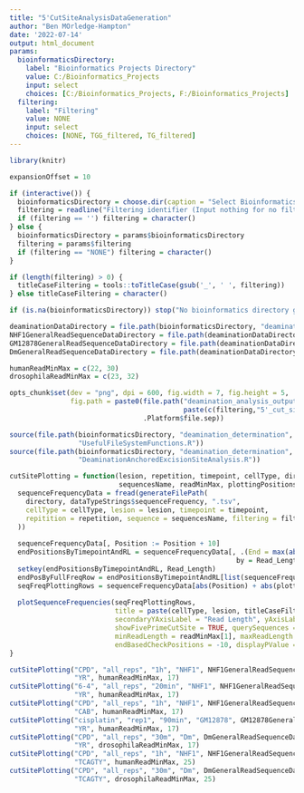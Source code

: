 ```yaml
---
title: "5'CutSiteAnalysisDataGeneration"
author: "Ben MOrledge-Hampton"
date: '2022-07-14'
output: html_document
params:
  bioinformaticsDirectory:
    label: "Bioinformatics Projects Directory"
    value: C:/Bioinformatics_Projects
    input: select
    choices: [C:/Bioinformatics_Projects, F:/Bioinformatics_Projects]
  filtering:
    label: "Filtering"
    value: NONE
    input: select
    choices: [NONE, TGG_filtered, TG_filtered]
---
```



```r
library(knitr)

expansionOffset = 10

if (interactive()) {
  bioinformaticsDirectory = choose.dir(caption = "Select Bioinformatics_Projects Directory")
  filtering = readline("Filtering identifier (Input nothing for no filtering):")
  if (filtering == '') filtering = character()
} else {
  bioinformaticsDirectory = params$bioinformaticsDirectory
  filtering = params$filtering
  if (filtering == "NONE") filtering = character()
}

if (length(filtering) > 0) {
  titleCaseFiltering = tools::toTitleCase(gsub('_', ' ', filtering))
} else titleCaseFiltering = character()

if (is.na(bioinformaticsDirectory)) stop("No bioinformatics directory given.")

deaminationDataDirectory = file.path(bioinformaticsDirectory, "deamination_determination", "data")
NHF1GeneralReadSequenceDataDirectory = file.path(deaminationDataDirectory, "NHF1", "general_read_sequences")
GM12878GeneralReadSequenceDataDirectory = file.path(deaminationDataDirectory, "GM12878", "general_read_sequences")
DmGeneralReadSequenceDataDirectory = file.path(deaminationDataDirectory, "Dm", "general_read_sequences")

humanReadMinMax = c(22, 30)
drosophilaReadMinMax = c(23, 32)

opts_chunk$set(dev = "png", dpi = 600, fig.width = 7, fig.height = 5, 
               fig.path = paste0(file.path("deamination_analysis_output",
                                           paste(c(filtering,"5'_cut_site_analysis"), collapse = '_')),
                                 .Platform$file.sep))
```


```r
source(file.path(bioinformaticsDirectory, "deamination_determination", 'R',
                 "UsefulFileSystemFunctions.R"))
source(file.path(bioinformaticsDirectory, "deamination_determination", 'R',
                 "DeaminationAnchoredExcisionSiteAnalysis.R"))
```


```r
cutSitePlotting = function(lesion, repetition, timepoint, cellType, directory,
                           sequencesName, readMinMax, plottingPositionsFromEnd) {
  sequenceFrequencyData = fread(generateFilePath(
    directory, dataTypeStrings$sequenceFrequency, ".tsv",
    cellType = cellType, lesion = lesion, timepoint = timepoint,
    repitition = repetition, sequence = sequencesName, filtering = filtering
  ))
  
  sequenceFrequencyData[, Position := Position + 10]
  endPositionsByTimepointAndRL = sequenceFrequencyData[, .(End = max(abs(Position))),
                                                        by = Read_Length]
  setkey(endPositionsByTimepointAndRL, Read_Length)
  endPosByFullFreqRow = endPositionsByTimepointAndRL[list(sequenceFrequencyData$Read_Length)]$End
  seqFreqPlottingRows = sequenceFrequencyData[abs(Position) + abs(plottingPositionsFromEnd) > endPosByFullFreqRow]
  
  plotSequenceFrequencies(seqFreqPlottingRows,
                          title = paste(cellType, lesion, titleCaseFiltering, timepoint),
                          secondaryYAxisLabel = "Read Length", yAxisLabel = paste(sequencesName,"Frequency"),
                          showFivePrimeCutSite = TRUE, querySequences = c("CG","CA","TG","TA"), expansionOffset = 10,
                          minReadLength = readMinMax[1], maxReadLength = readMinMax[2], endBasedBackgroundNum = 8,
                          endBasedCheckPositions = -10, displayPValue = TRUE, xAxisLabel = "3' Relative Position")
}
```


```r
cutSitePlotting("CPD", "all_reps", "1h", "NHF1", NHF1GeneralReadSequenceDataDirectory,
                "YR", humanReadMinMax, 17)
cutSitePlotting("6-4", "all_reps", "20min", "NHF1", NHF1GeneralReadSequenceDataDirectory,
                "YR", humanReadMinMax, 17)
cutSitePlotting("CPD", "all_reps", "1h", "NHF1", NHF1GeneralReadSequenceDataDirectory,
                "CAB", humanReadMinMax, 17)
cutSitePlotting("cisplatin", "rep1", "90min", "GM12878", GM12878GeneralReadSequenceDataDirectory,
                "YR", humanReadMinMax, 17)
cutSitePlotting("CPD", "all_reps", "30m", "Dm", DmGeneralReadSequenceDataDirectory,
                "YR", drosophilaReadMinMax, 17)
cutSitePlotting("CPD", "all_reps", "1h", "NHF1", NHF1GeneralReadSequenceDataDirectory,
                "TCAGTY", humanReadMinMax, 25)
cutSitePlotting("CPD", "all_reps", "30m", "Dm", DmGeneralReadSequenceDataDirectory,
                "TCAGTY", drosophilaReadMinMax, 25)
```
